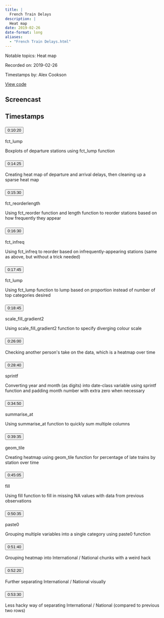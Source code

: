 ```yaml
---
title: |
  French Train Delays
description: |
  Heat map
date: 2019-02-26
date-format: long
aliases:
  - "French Train Delays.html"
---
```


Notable topics: Heat map

Recorded on: 2019-02-26

Timestamps by: Alex Cookson

[View code](https://github.com/dgrtwo/data-screencasts/blob/master/french-trains.Rmd)

## Screencast

<div id="yt-player" data-video-id="bmaigtpKyiM"></div>

## Timestamps

```{=html}
<div id="topics">
  <div class="topic">
    <h3 id="ts-620">
      <button class="btn btn-link btn-timestamp" onClick="playerSkipToTimestamp(620, this)">0:10:20</button>
    </h3>
    <div class="topic_badges"><div><span class="badge-functions badge bg-info">fct_lump</span></div><div></div></div>
    <div class="topic_description">
      <p>Boxplots of departure stations using fct_lump function</p>

    </div>
  </div>
  <div class="topic">
    <h3 id="ts-865">
      <button class="btn btn-link btn-timestamp" onClick="playerSkipToTimestamp(865, this)">0:14:25</button>
    </h3>
    <div class="topic_badges"><div></div><div></div></div>
    <div class="topic_description">
      <p>Creating heat map of departure and arrival delays, then cleaning up a sparse heat map</p>

    </div>
  </div>
  <div class="topic">
    <h3 id="ts-930">
      <button class="btn btn-link btn-timestamp" onClick="playerSkipToTimestamp(930, this)">0:15:30</button>
    </h3>
    <div class="topic_badges"><div><span class="badge-functions badge bg-info">fct_reorder</span><span class="badge-functions badge bg-info">length</span></div><div></div></div>
    <div class="topic_description">
      <p>Using fct_reorder function and length function to reorder stations based on how frequently they appear</p>

    </div>
  </div>
  <div class="topic">
    <h3 id="ts-990">
      <button class="btn btn-link btn-timestamp" onClick="playerSkipToTimestamp(990, this)">0:16:30</button>
    </h3>
    <div class="topic_badges"><div><span class="badge-functions badge bg-info">fct_infreq</span></div><div></div></div>
    <div class="topic_description">
      <p>Using fct_infreq to reorder based on infrequently-appearing stations (same as above, but without a trick needed)</p>

    </div>
  </div>
  <div class="topic">
    <h3 id="ts-1065">
      <button class="btn btn-link btn-timestamp" onClick="playerSkipToTimestamp(1065, this)">0:17:45</button>
    </h3>
    <div class="topic_badges"><div><span class="badge-functions badge bg-info">fct_lump</span></div><div></div></div>
    <div class="topic_description">
      <p>Using fct_lump function to lump based on proportion instead of number of top categories desired</p>

    </div>
  </div>
  <div class="topic">
    <h3 id="ts-1125">
      <button class="btn btn-link btn-timestamp" onClick="playerSkipToTimestamp(1125, this)">0:18:45</button>
    </h3>
    <div class="topic_badges"><div><span class="badge-functions badge bg-info">scale_fill_gradient2</span></div><div></div></div>
    <div class="topic_description">
      <p>Using scale_fill_gradient2 function to specify diverging colour scale</p>

    </div>
  </div>
  <div class="topic">
    <h3 id="ts-1560">
      <button class="btn btn-link btn-timestamp" onClick="playerSkipToTimestamp(1560, this)">0:26:00</button>
    </h3>
    <div class="topic_badges"><div></div><div></div></div>
    <div class="topic_description">
      <p>Checking another person's take on the data, which is a heatmap over time</p>

    </div>
  </div>
  <div class="topic">
    <h3 id="ts-1720">
      <button class="btn btn-link btn-timestamp" onClick="playerSkipToTimestamp(1720, this)">0:28:40</button>
    </h3>
    <div class="topic_badges"><div><span class="badge-functions badge bg-info">sprintf</span></div><div></div></div>
    <div class="topic_description">
      <p>Converting year and month (as digits) into date-class variable using sprintf function and padding month number with extra zero when necessary</p>

    </div>
  </div>
  <div class="topic">
    <h3 id="ts-2090">
      <button class="btn btn-link btn-timestamp" onClick="playerSkipToTimestamp(2090, this)">0:34:50</button>
    </h3>
    <div class="topic_badges"><div><span class="badge-functions badge bg-info">summarise_at</span></div><div></div></div>
    <div class="topic_description">
      <p>Using summarise_at function to quickly sum multiple columns</p>

    </div>
  </div>
  <div class="topic">
    <h3 id="ts-2375">
      <button class="btn btn-link btn-timestamp" onClick="playerSkipToTimestamp(2375, this)">0:39:35</button>
    </h3>
    <div class="topic_badges"><div><span class="badge-functions badge bg-info">geom_tile</span></div><div></div></div>
    <div class="topic_description">
      <p>Creating heatmap using geom_tile function for percentage of late trains by station over time</p>

    </div>
  </div>
  <div class="topic">
    <h3 id="ts-2705">
      <button class="btn btn-link btn-timestamp" onClick="playerSkipToTimestamp(2705, this)">0:45:05</button>
    </h3>
    <div class="topic_badges"><div><span class="badge-functions badge bg-info">fill</span></div><div></div></div>
    <div class="topic_description">
      <p>Using fill function to fill in missing NA values with data from previous observations</p>

    </div>
  </div>
  <div class="topic">
    <h3 id="ts-3035">
      <button class="btn btn-link btn-timestamp" onClick="playerSkipToTimestamp(3035, this)">0:50:35</button>
    </h3>
    <div class="topic_badges"><div><span class="badge-functions badge bg-info">paste0</span></div><div></div></div>
    <div class="topic_description">
      <p>Grouping multiple variables into a single category using paste0 function</p>

    </div>
  </div>
  <div class="topic">
    <h3 id="ts-3100">
      <button class="btn btn-link btn-timestamp" onClick="playerSkipToTimestamp(3100, this)">0:51:40</button>
    </h3>
    <div class="topic_badges"><div></div><div></div></div>
    <div class="topic_description">
      <p>Grouping heatmap into International / National chunks with a weird hack</p>

    </div>
  </div>
  <div class="topic">
    <h3 id="ts-3140">
      <button class="btn btn-link btn-timestamp" onClick="playerSkipToTimestamp(3140, this)">0:52:20</button>
    </h3>
    <div class="topic_badges"><div></div><div></div></div>
    <div class="topic_description">
      <p>Further separating International / National visually</p>

    </div>
  </div>
  <div class="topic">
    <h3 id="ts-3210">
      <button class="btn btn-link btn-timestamp" onClick="playerSkipToTimestamp(3210, this)">0:53:30</button>
    </h3>
    <div class="topic_badges"><div></div><div></div></div>
    <div class="topic_description">
      <p>Less hacky way of separating International / National (compared to previous two rows)</p>

    </div>
  </div>
</div>
```
     
<script>
// 2. This code loads the IFrame Player API code asynchronously.
var tag = document.createElement("script");

tag.src = "https://www.youtube.com/iframe_api";
var firstScriptTag = document.getElementsByTagName("script")[0];
firstScriptTag.parentNode.insertBefore(tag, firstScriptTag);

// 3. This function creates an <iframe> (and YouTube player)
//    after the API code downloads.
var videoId = document.getElementById("yt-player").dataset.videoId;
var player;
function onYouTubeIframeAPIReady() {
  player = new YT.Player("yt-player", {
    height: "486",
    width: "864",
    videoId: videoId,
    playerVars: {
      "playsinline": 1
    },
    events: {
      onStateChange: function(event) {
        if (event.data == YT.PlayerState.PLAYING) {
          followTimestamps()
        }
      }
    }
  });
}

function playerSkipToTimestamp(seconds, tsElement) {
  player.seekTo(seconds, true)
  tsElement.scrollIntoView()
  document.getElementById("screencast").scrollIntoView()
}

const timestamps = Array.from(document.querySelectorAll('.topic h3[id^="ts-"]'))
  .map(el => el.id.replace('ts-', ''))

function followTimestamps() {
  if (player.getPlayerState() !== 1) {
    return
  }
  const currentTime = `${Math.floor(player.getCurrentTime())}`
  if (timestamps.includes(currentTime)) {
    const el = document.getElementById(`ts-${currentTime}`)
    if (el) {
      el.scrollIntoView()
      document.getElementById("screencast").scrollIntoView()
    }
  }
  setTimeout(followTimestamps, 1000)
}
</script>
